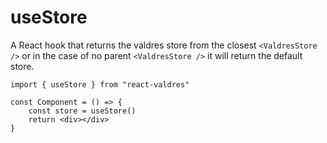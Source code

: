 # useStore

A React hook that returns the valdres store from the closest `<ValdresStore />`
or in the case of no parent `<ValdresStore />` it will return the default store.

```tsx
import { useStore } from "react-valdres"

const Component = () => {
    const store = useStore()
    return <div></div>
}
```
